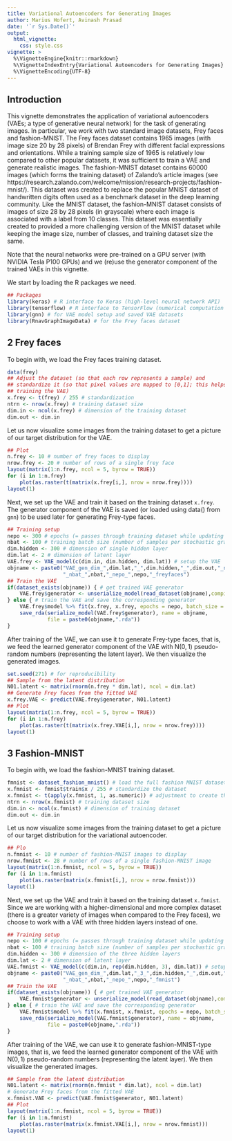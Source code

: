 ```yaml
---
title: Variational Autoencoders for Generating Images
author: Marius Hofert, Avinash Prasad
date: '`r Sys.Date()`'
output:
  html_vignette:
    css: style.css
vignette: >
  %\VignetteEngine{knitr::rmarkdown}
  %\VignetteIndexEntry{Variational Autoencoders for Generating Images}
  %\VignetteEncoding{UTF-8}
---
```

<!-- Train on Sharcnet's graham (GPU server) via sbatch start.sh, where the latter contains:
#!/bin/bash
#SBATCH --account=$USER
#SBATCH --mail-user=$USER@uwaterloo.ca
#SBATCH --mail-type=END
#SBATCH --gres=gpu:1          # request GPU "generic resource"
#SBATCH --cpus-per-task=16    # maximum CPU cores per GPU request (16 on Graham)
#SBATCH --mem=32G             # memory per node
#SBATCH --time=00-01:30       # time (DD-HH:MM)
#SBATCH --output=system.out # if %N-%j.out then %N is the node name, %j the jobID
module load gcc python/3.6 r/3.5.0
source ~/soft/keras_r/bin/activate
R CMD BATCH myscript.R
-->

## Introduction

This vignette demonstrates the application of variational autoencoders (VAEs; a type
of generative neural network) for the task of generating images. In particular,
we work with two standard image datasets, Frey faces and fashion-MNIST. The Frey
faces dataset contains 1965 images (with image size 20 by 28 pixels) of Brendan
Frey with different facial expressions and orientations. While a training sample
size of 1965 is relatively low compared to other popular datasets, it was
sufficient to train a VAE and generate realistic images. The
fashion-MNIST dataset contains 60000 images (which forms the training dataset)
of Zalando's article images (see
https://research.zalando.com/welcome/mission/research-projects/fashion-mnist/). This
dataset was created to replace the popular MNIST dataset of handwritten digits
often used as a benchmark dataset in the deep learning community. Like the MNIST
dataset, the fashion-MNIST dataset consists of images of size 28 by 28 pixels
(in grayscale) where each image is associated with a label from 10 classes. This
dataset was essentially created to provided a more challenging version of the
MNIST dataset while keeping the image size, number of classes, and training
dataset size the same.

Note that the neural networks were pre-trained on a GPU server (with NVIDIA
Tesla P100 GPUs) and we (re)use the generator component of the trained VAEs in
this vignette.

We start by loading the R packages we need.
```r
## Packages
library(keras) # R interface to Keras (high-level neural network API)
library(tensorflow) # R interface to TensorFlow (numerical computation with tensors)
library(gnn) # for VAE model setup and saved VAE datasets
library(RnavGraphImageData) # for the Frey faces dataset
```


## 2 Frey faces

To begin with, we load the Frey faces training dataset.

```r
data(frey)
## Adjust the dataset (so that each row represents a sample) and
## standardize it (so that pixel values are mapped to [0,1]; this helps
## training the VAE)
x.frey <- t(frey) / 255 # standardization
ntrn <- nrow(x.frey) # training dataset size
dim.in <- ncol(x.frey) # dimension of the training dataset
dim.out <- dim.in
```

Let us now visualize some images from the training dataset to get a picture of
our target distribution for the VAE.
```r
## Plot
n.frey <- 10 # number of frey faces to display
nrow.frey <- 20 # number of rows of a single frey face
layout(matrix(1:n.frey, ncol = 5, byrow = TRUE))
for (i in 1:n.frey)
    plot(as.raster(t(matrix(x.frey[i,], nrow = nrow.frey))))
layout(1)
```

Next, we set up the VAE and train it based on the training dataset `x.frey`. The
generator component of the VAE is saved (or loaded using data() from `gnn`) to be
used later for generating Frey-type faces.
```r
## Training setup
nepo <- 300 # epochs (= passes through training dataset while updating NN parameters)
nbat <- 100 # training batch size (number of samples per stochastic gradient step)
dim.hidden <- 300 # dimension of single hidden layer
dim.lat <- 2 # dimension of latent layer
VAE.frey <- VAE_model(c(dim.in, dim.hidden, dim.lat)) # setup the VAE
objname <- paste0("VAE_gen_dim_",dim.lat,"_",dim.hidden,"_",dim.out,"_ntrn_",ntrn,
                  "_nbat_",nbat,"_nepo_",nepo,"_freyfaces")
## Train the VAE
if(dataset_exists(objname)) { # get trained VAE generator
    VAE.frey$generator <- unserialize_model(read_dataset(objname),compile=FALSE)
} else { # train the VAE and save the corresponding generator
    VAE.frey$model %>% fit(x.frey, x.frey, epochs = nepo, batch_size = nbat)
    save_rda(serialize_model(VAE.frey$generator), name = objname,
             file = paste0(objname,".rda"))
}
```

After training of the VAE, we can use it to generate Frey-type faces, that is,
we feed the learned generator component of the VAE with $\mathrm{N}(0,1)$
pseudo-random numbers (representing the latent layer). We then visualize the
generated images.
```r
set.seed(271) # for reproducibility
## Sample from the latent distribution
N01.latent <- matrix(rnorm(n.frey * dim.lat), ncol = dim.lat)
## Generate Frey faces from the fitted VAE
x.frey.VAE <- predict(VAE.frey$generator, N01.latent)
## Plot
layout(matrix(1:n.frey, ncol = 5, byrow = TRUE))
for (i in 1:n.frey)
    plot(as.raster(t(matrix(x.frey.VAE[i,], nrow = nrow.frey))))
layout(1)
```


## 3 Fashion-MNIST

To begin with, we load the fashion-MNIST training dataset.
```r
fmnist <- dataset_fashion_mnist() # load the full fashion MNIST dataset from 'keras'
x.fmnist <- fmnist$train$x / 255 # standardize the dataset
x.fmnist <- t(apply(x.fmnist, 1, as.numeric)) # adjustment to create the appropriate traning dataset
ntrn <- nrow(x.fmnist) # training dataset size
dim.in <- ncol(x.fmnist) # dimension of training dataset
dim.out <- dim.in
```

Let us now visualize some images from the training dataset to get a picture of
our target distribution for the variational autoencoder.
```r
## Plo
n.fmnist <- 10 # number of fashion-MNIST images to display
nrow.fmnist <- 28 # number of rows of a single fashion-MNIST image
layout(matrix(1:n.fmnist, ncol = 5, byrow = TRUE))
for (i in 1:n.fmnist)
    plot(as.raster(matrix(x.fmnist[i,], nrow = nrow.fmnist)))
layout(1)
```

Next, we set up the VAE and train it based on the training dataset
`x.fmnist`. Since we are working with a higher-dimensional and more complex
dataset (there is a greater variety of images when compared to the Frey faces),
we choose to work with a VAE with three hidden layers instead of one.
```r
## Training setup
nepo <- 100 # epochs (= passes through training dataset while updating NN parameters)
nbat <- 100 # training batch size (number of samples per stochastic gradient step)
dim.hidden <- 300 # dimension of the three hidden layers
dim.lat <- 2 # dimension of latent layer
VAE.fmnist <- VAE_model(c(dim.in, rep(dim.hidden, 3), dim.lat)) # setup the VAE
objname <- paste0("VAE_gen_dim_",dim.lat,"_3_",dim.hidden,"_",dim.out,"_ntrn_",ntrn,
                  "_nbat_",nbat,"_nepo_",nepo,"_fmnist")
## Train the VAE
if(dataset_exists(objname)) { # get trained VAE generator
    VAE.fmnist$generator <- unserialize_model(read_dataset(objname),compile=FALSE)
} else { # train the VAE and save the corresponding generator
    VAE.fmnist$model %>% fit(x.fmnist, x.fmnist, epochs = nepo, batch_size = nbat)
    save_rda(serialize_model(VAE.fmnist$generator), name = objname,
             file = paste0(objname,".rda"))
}
```

After training of the VAE, we can use it to generate fashion-MNIST-type images,
that is, we feed the learned generator component of the VAE with
$\mathrm{N}(0,1)$ pseudo-random numbers (representing the latent layer).  We
then visualize the generated images.
```r
## Sample from the latent distribution
N01.latent <- matrix(rnorm(n.fmnist * dim.lat), ncol = dim.lat)
# Generate Frey faces from the fitted VAE
x.fmnist.VAE <- predict(VAE.fmnist$generator, N01.latent)
## Plot
layout(matrix(1:n.fmnist, ncol = 5, byrow = TRUE))
for (i in 1:n.fmnist)
    plot(as.raster(matrix(x.fmnist.VAE[i,], nrow = nrow.fmnist)))
layout(1)
```

